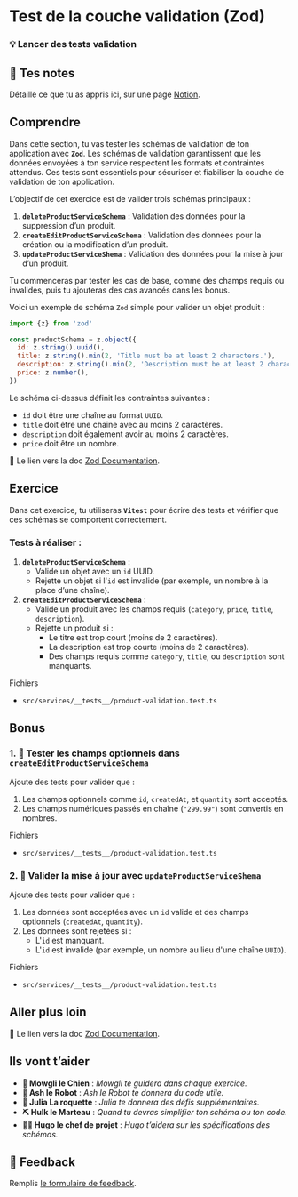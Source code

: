 # Test de la couche validation (Zod)

### 💡 Lancer des tests validation

## 📝 Tes notes

Détaille ce que tu as appris ici, sur une page [Notion](https://go.mikecodeur.com/course-notes-template).

## Comprendre

Dans cette section, tu vas tester les schémas de validation de ton application avec **`Zod`**. Les schémas de validation garantissent que les données envoyées à ton service respectent les formats et contraintes attendus. Ces tests sont essentiels pour sécuriser et fiabiliser la couche de validation de ton application.

L’objectif de cet exercice est de valider trois schémas principaux :

1. **`deleteProductServiceSchema`** : Validation des données pour la suppression d’un produit.
2. **`createEditProductServiceSchema`** : Validation des données pour la création ou la modification d’un produit.
3. **`updateProductServiceShema`** : Validation des données pour la mise à jour d’un produit.

Tu commenceras par tester les cas de base, comme des champs requis ou invalides, puis tu ajouteras des cas avancés dans les bonus.

Voici un exemple de schéma `Zod` simple pour valider un objet produit :

```jsx
import {z} from 'zod'

const productSchema = z.object({
  id: z.string().uuid(),
  title: z.string().min(2, 'Title must be at least 2 characters.'),
  description: z.string().min(2, 'Description must be at least 2 characters.'),
  price: z.number(),
})
```

Le schéma ci-dessus définit les contraintes suivantes :

- `id` doit être une chaîne au format `UUID`.
- `title` doit être une chaîne avec au moins 2 caractères.
- `description` doit également avoir au moins 2 caractères.
- `price` doit être un nombre.

📑 Le lien vers la doc [Zod Documentation](https://zod.dev/).

## Exercice

Dans cet exercice, tu utiliseras **`Vitest`** pour écrire des tests et vérifier que ces schémas se comportent correctement.

### Tests à réaliser :

1. **`deleteProductServiceSchema`** :
   - Valide un objet avec un `id` UUID.
   - Rejette un objet si l'`id` est invalide (par exemple, un nombre à la place d’une chaîne).
2. **`createEditProductServiceSchema`** :
   - Valide un produit avec les champs requis (`category`, `price`, `title`, `description`).
   - Rejette un produit si :
     - Le titre est trop court (moins de 2 caractères).
     - La description est trop courte (moins de 2 caractères).
     - Des champs requis comme `category`, `title`, ou `description` sont manquants.

Fichiers

- `src/services/__tests__/product-validation.test.ts`

## Bonus

### 1. 🚀 Tester les champs optionnels dans `createEditProductServiceSchema`

Ajoute des tests pour valider que :

1. Les champs optionnels comme `id`, `createdAt`, et `quantity` sont acceptés.
2. Les champs numériques passés en chaîne (`"299.99"`) sont convertis en nombres.

Fichiers

- `src/services/__tests__/product-validation.test.ts`

### 2. 🚀 Valider la mise à jour avec `updateProductServiceShema`

Ajoute des tests pour valider que :

1. Les données sont acceptées avec un `id` valide et des champs optionnels (`createdAt`, `quantity`).
2. Les données sont rejetées si :
   - L'`id` est manquant.
   - L'`id` est invalide (par exemple, un nombre au lieu d'une chaîne `UUID`).

Fichiers

- `src/services/__tests__/product-validation.test.ts`

## Aller plus loin

📑 Le lien vers la doc [Zod Documentation](https://zod.dev/).

## Ils vont t’aider

- **🐶 Mowgli le Chien** : _Mowgli te guidera dans chaque exercice._
- **🤖 Ash le Robot** : _Ash le Robot te donnera du code utile._
- **🚀 Julia La roquette** : _Julia te donnera des défis supplémentaires._
- **⛏️ Hulk le Marteau** : _Quand tu devras simplifier ton schéma ou ton code._
- **👨‍✈️ Hugo le chef de projet** : _Hugo t’aidera sur les spécifications des schémas._

## 🐜 Feedback

Remplis [le formulaire de feedback](https://go.mikecodeur.com/cours-next-avis?entry.1912869708=Next%20Mastery&entry.1430994900=8.Test%20Service%20Validation&entry.533578441=04%20test%20couche%20Validation).
